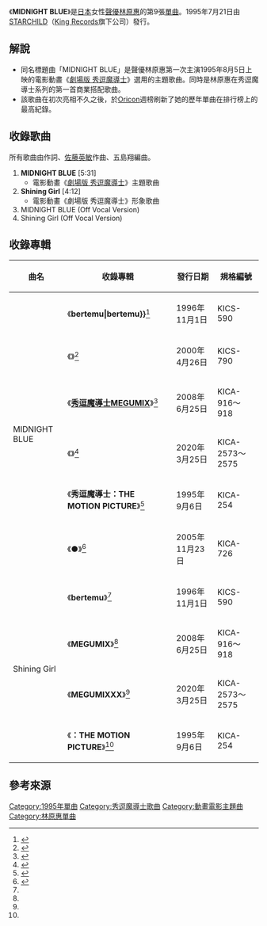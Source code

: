 {{Infobox Single
| Name           = MIDNIGHT BLUE
| Artist         = [[林原惠|林原惠]]
| Album          = {{link-ja|Bertemu|Bertemu}}、[[秀逗魔導士MEGUMIX|秀逗魔導士MEGUMIX]]
| A-side         = 
| B-side         = 
| Released       = 1995年7月21日
| Format         = [[Mini_CD|8cm單曲]]
| Recorded       = 
| Genre          = [[日本流行音樂|J-POP]]（[[動畫歌曲|動畫歌曲]]）
| Length         = 19分29秒
| Label          = [[STARCHILD|STARCHILD]]<br />（規格編號：KIDA-108）
| Writer         = {{link-ja|有森聰美|有森聡美}}（作詞）<br/>[[佐藤英敏|佐藤英敏]]（作曲）
| Producer       = [[大月俊倫|大月俊倫]]
| Reviews        = 
| Certification  =
| Chart position = * 週間27位（[[Oricon公信榜|Oricon]]）
| Last single    = {{link-ja|Touch and Go!!|Touch and Go!!}}<br />（1994年）
| This single    = '''MIDNIGHT BLUE'''<br />（1995年）
| Next single    = [[Going_History|Going History]]<br />（1995年）
}}
《'''MIDNIGHT BLUE'''》是[[日本|日本]]女性[[聲優|聲優]][[林原惠|林原惠]]的第9張[[單曲|單曲]]。1995年7月21日由[[STARCHILD|STARCHILD]]（[[國王唱片|King Records]]旗下公司）發行。

== 解說 ==
* 同名標題曲「MIDNIGHT BLUE」是聲優林原惠第一次主演1995年8月5日上映的電影動畫《[[秀逗魔導士_(動畫)|劇場版 秀逗魔導士]]》選用的主題歌曲。同時是林原惠在秀逗魔導士系列的第一首商業搭配歌曲。
* 該歌曲在初次亮相不久之後，於[[Oricon公信榜|Oricon]]週榜刷新了她的歷年單曲在排行榜上的最高紀錄。

== 收錄歌曲 ==
所有歌曲由{{link-ja|有森聰美|有森聡美}}作詞、[[佐藤英敏|佐藤英敏]]作曲、五島翔編曲。
# '''MIDNIGHT BLUE''' [5:31]
#* 電影動畫《[[秀逗魔導士_(動畫)|劇場版 秀逗魔導士]]》主題歌曲
# '''Shining Girl''' [4:12]
#* 電影動畫《劇場版 秀逗魔導士》形象歌曲
# MIDNIGHT BLUE (Off Vocal Version)
# Shining Girl (Off Vocal Version)

== 收錄專輯==
{| class="wikitable" style="font-size:smaller;"
!曲名!!收錄專輯!!發行日期!!規格編號
|-
!rowspan="6"|MIDNIGHT BLUE
|《'''bertemu|bertemu}}'''<ref name="bertemu">{{Cite web|url=https://www.oricon.co.jp/prof/254338/products/140395/1/|script-title=ja:bertemu - 林原めぐみ|publisher=ORICON NEWS|accessdate=2020-07-03|language=ja|archive-date=2020-10-23|archive-url=https://web.archive.org/web/20201023110530/https://www.oricon.co.jp/prof/254338/products/140395/1/}}</ref>
|1996年11月1日
|KICS-590
|-
|《'''{{link-ja|VINTAGE S|VINTAGE S}}'''》<ref>{{Cite web|url=https://www.oricon.co.jp/prof/254338/products/140613/1/|script-title=ja:VINTAGE S - 林原めぐみ|publisher=ORICON NEWS|accessdate=2020-07-04|language=ja|archive-date=2021-02-15|archive-url=https://web.archive.org/web/20210215153337/https://www.oricon.co.jp/prof/254338/products/140613/1/}}</ref>
|2000年4月26日
|KICS-790
|-
|《'''[[秀逗魔導士MEGUMIX|秀逗魔導士MEGUMIX]]'''》<ref name="MEGUMIX">{{Cite web|url=https://www.oricon.co.jp/prof/254338/products/766414/1/|script-title=ja:スレイヤーズMEGUMIX - 林原めぐみ|publisher=ORICON NEWS|accessdate=2020-07-04|language=ja|archive-date=2020-11-25|archive-url=https://web.archive.org/web/20201125144218/https://www.oricon.co.jp/prof/254338/products/766414/1/}}</ref>
|2008年6月25日
|KICA-916～918
|-
|《'''{{link-ja|秀逗魔導士MEGUMIXXX|スレイヤーズMEGUMIXXX}}'''》<ref name="MEGUMIXXX">{{Cite web|url=https://www.oricon.co.jp/prof/254338/products/1350547/1/|script-title=ja:スレイヤーズMEGUMIXXX - 林原めぐみ|publisher=ORICON NEWS|accessdate=2020-07-04|language=ja|archive-date=2020-05-11|archive-url=https://web.archive.org/web/20200511042754/https://www.oricon.co.jp/prof/254338/products/1350547/1/}}</ref>
|2020年3月25日
|KICA-2573～2575
|-
|《'''秀逗魔導士：THE MOTION PICTURE'''》<ref name="PICTURE">{{Cite web|url=https://www.oricon.co.jp/prof/74438/products/133992/1/|script-title=ja:スレイヤーズ：THE MOTION PICTURE|publisher=ORICON NEWS|accessdate=2020-08-04|language=ja}}</ref>
|1995年9月6日
|KICA-254
|-
|《'''{{lang|ja|スタまにシリーズ}}●{{lang|ja|スレイヤーズ}}'''》<ref>{{Cite web|url=https://www.oricon.co.jp/prof/34397/products/623252/1/|script-title=ja:スタまにシリーズ●スレイヤーズ|publisher=ORICON NEWS|accessdate=2020-08-04|language=ja}}</ref>
|2005年11月23日
|KICA-726
|-
!rowspan="4"|Shining Girl
|《'''bertemu'''》<ref name="bertemu" />
|1996年11月1日
|KICS-590
|-
|《'''{{lang|ja|スレイヤーズ}}MEGUMIX'''》<ref name="MEGUMIX" />
|2008年6月25日
|KICA-916～918
|-
|《'''{{lang|ja|スレイヤーズ}}MEGUMIXXX'''》<ref name="MEGUMIXXX" />
|2020年3月25日
|KICA-2573～2575
|-
|《'''{{lang|ja|スレイヤーズ}}：THE MOTION PICTURE'''》<ref name="PICTURE" />
|1995年9月6日
|KICA-254
|}

== 參考來源 ==
{{reflist}}

{{林原惠}}
{{SLAYERS}}
{{DEFAULTSORT:MIDNIGHT BLUE}}
[[Category:1995年單曲|Category:1995年單曲]]
[[Category:秀逗魔導士歌曲|Category:秀逗魔導士歌曲]]
[[Category:動畫電影主題曲|Category:動畫電影主題曲]]
[[Category:林原惠單曲|Category:林原惠單曲]]